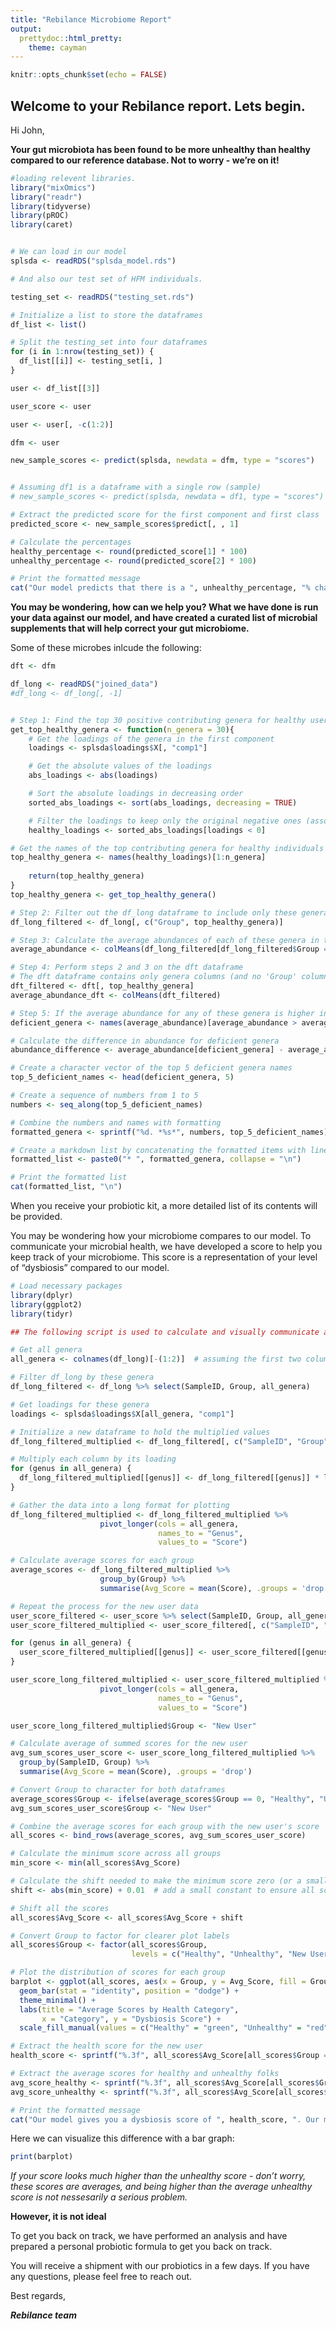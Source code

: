 ```yaml
---
title: "Rebilance Microbiome Report"
output:
  prettydoc::html_pretty:
    theme: cayman
---
```


```r
knitr::opts_chunk$set(echo = FALSE)
```

## Welcome to your Rebilance report. Lets begin. 

Hi John, 

**Your gut microbiota has been found to be more unhealthy than healthy compared to our reference database. Not to worry - we're on it!**

```r
#loading relevent libraries. 
library("mixOmics")
library("readr")
library(tidyverse)
library(pROC)
library(caret)


# We can load in our model
splsda <- readRDS("splsda_model.rds")

# And also our test set of HFM individuals. 

testing_set <- readRDS("testing_set.rds")

# Initialize a list to store the dataframes
df_list <- list()

# Split the testing_set into four dataframes
for (i in 1:nrow(testing_set)) {
  df_list[[i]] <- testing_set[i, ]
}

user <- df_list[[3]]

user_score <- user

user <- user[, -c(1:2)]

dfm <- user

new_sample_scores <- predict(splsda, newdata = dfm, type = "scores")


# Assuming df1 is a dataframe with a single row (sample)
# new_sample_scores <- predict(splsda, newdata = df1, type = "scores")  # Uncomment this line if splsda and df1 are defined

# Extract the predicted score for the first component and first class
predicted_score <- new_sample_scores$predict[, , 1]

# Calculate the percentages
healthy_percentage <- round(predicted_score[1] * 100)
unhealthy_percentage <- round(predicted_score[2] * 100)
```


```r
# Print the formatted message
cat("Our model predicts that there is a ", unhealthy_percentage, "% chance that you have an unhealthy microbiome, and only a ", healthy_percentage, "% chance that you have a healthy one.")

```

**You may be wondering, how can we help you? What we have done is run your data against our model, and have created a curated list of microbial supplements that will help correct your gut microbiome.**

Some of these microbes inlcude the following:

```r
dft <- dfm

df_long <- readRDS("joined_data")
#df_long <- df_long[, -1]


# Step 1: Find the top 30 positive contributing genera for healthy users
get_top_healthy_genera <- function(n_genera = 30){
    # Get the loadings of the genera in the first component
    loadings <- splsda$loadings$X[, "comp1"]

    # Get the absolute values of the loadings
    abs_loadings <- abs(loadings)

    # Sort the absolute loadings in decreasing order
    sorted_abs_loadings <- sort(abs_loadings, decreasing = TRUE)

    # Filter the loadings to keep only the original negative ones (associated with 'healthy')
    healthy_loadings <- sorted_abs_loadings[loadings < 0]

# Get the names of the top contributing genera for healthy individuals
top_healthy_genera <- names(healthy_loadings)[1:n_genera]
    
    return(top_healthy_genera)
}
top_healthy_genera <- get_top_healthy_genera()

# Step 2: Filter out the df_long dataframe to include only these genera for healthy and unhealthy users
df_long_filtered <- df_long[, c("Group", top_healthy_genera)]

# Step 3: Calculate the average abundances of each of these genera in the df_long dataframe
average_abundance <- colMeans(df_long_filtered[df_long_filtered$Group == 0, -1])

# Step 4: Perform steps 2 and 3 on the dft dataframe
# The dft dataframe contains only genera columns (and no 'Group' column)
dft_filtered <- dft[, top_healthy_genera]
average_abundance_dft <- colMeans(dft_filtered)

# Step 5: If the average abundance for any of these genera is higher in the average healthy abundances than they are in the dft dataframe, print them out.
deficient_genera <- names(average_abundance)[average_abundance > average_abundance_dft]

# Calculate the difference in abundance for deficient genera
abundance_difference <- average_abundance[deficient_genera] - average_abundance_dft[deficient_genera]

# Create a character vector of the top 5 deficient genera names
top_5_deficient_names <- head(deficient_genera, 5)

# Create a sequence of numbers from 1 to 5
numbers <- seq_along(top_5_deficient_names)

# Combine the numbers and names with formatting
formatted_genera <- sprintf("%d. *%s*", numbers, top_5_deficient_names)

# Create a markdown list by concatenating the formatted items with line breaks
formatted_list <- paste0("* ", formatted_genera, collapse = "\n")

# Print the formatted list
cat(formatted_list, "\n")

```

When you receive your probiotic kit, a more detailed list of its contents will be provided. 

You may be wondering how your microbiome compares to our model. To communicate your microbial health, we have developed a score to help you keep track of your microbiome. This score is a representation of your level of "dysbiosis" compared to our model.

```r
# Load necessary packages
library(dplyr)
library(ggplot2)
library(tidyr)

## The following script is used to calculate and visually communicate a "dysbiosis" score to the user. We take the average abundances of each genera for healthy and unhealthy users and multiply by the associated loading value as gained from the model. We do the same for the new user, and then sum both data sets (first as average, new user is just one so its not averaged) We then transform the data to only have positive values - this is done only to make it easier to visually communicate to the user the difference in dysbiosis scores. We then plot and print out an automated message. 

# Get all genera
all_genera <- colnames(df_long)[-(1:2)]  # assuming the first two columns are SampleID and Group

# Filter df_long by these genera
df_long_filtered <- df_long %>% select(SampleID, Group, all_genera)

# Get loadings for these genera
loadings <- splsda$loadings$X[all_genera, "comp1"]

# Initialize a new dataframe to hold the multiplied values
df_long_filtered_multiplied <- df_long_filtered[, c("SampleID", "Group")]

# Multiply each column by its loading
for (genus in all_genera) {
  df_long_filtered_multiplied[[genus]] <- df_long_filtered[[genus]] * loadings[genus]
}

# Gather the data into a long format for plotting
df_long_filtered_multiplied <- df_long_filtered_multiplied %>% 
                    pivot_longer(cols = all_genera, 
                                 names_to = "Genus", 
                                 values_to = "Score")

# Calculate average scores for each group
average_scores <- df_long_filtered_multiplied %>%
                    group_by(Group) %>%
                    summarise(Avg_Score = mean(Score), .groups = 'drop')

# Repeat the process for the new user data
user_score_filtered <- user_score %>% select(SampleID, Group, all_genera)
user_score_filtered_multiplied <- user_score_filtered[, c("SampleID", "Group")]

for (genus in all_genera) {
  user_score_filtered_multiplied[[genus]] <- user_score_filtered[[genus]] * loadings[genus]
}

user_score_long_filtered_multiplied <- user_score_filtered_multiplied %>% 
                    pivot_longer(cols = all_genera, 
                                 names_to = "Genus", 
                                 values_to = "Score")

user_score_long_filtered_multiplied$Group <- "New User"

# Calculate average of summed scores for the new user
avg_sum_scores_user_score <- user_score_long_filtered_multiplied %>%
  group_by(SampleID, Group) %>%
  summarise(Avg_Score = mean(Score), .groups = 'drop')

# Convert Group to character for both dataframes
average_scores$Group <- ifelse(average_scores$Group == 0, "Healthy", "Unhealthy")
avg_sum_scores_user_score$Group <- "New User"

# Combine the average scores for each group with the new user's score
all_scores <- bind_rows(average_scores, avg_sum_scores_user_score)

# Calculate the minimum score across all groups
min_score <- min(all_scores$Avg_Score)

# Calculate the shift needed to make the minimum score zero (or a small positive number)
shift <- abs(min_score) + 0.01  # add a small constant to ensure all scores are positive

# Shift all the scores
all_scores$Avg_Score <- all_scores$Avg_Score + shift

# Convert Group to factor for clearer plot labels
all_scores$Group <- factor(all_scores$Group,
                           levels = c("Healthy", "Unhealthy", "New User"))

# Plot the distribution of scores for each group
barplot <- ggplot(all_scores, aes(x = Group, y = Avg_Score, fill = Group)) +
  geom_bar(stat = "identity", position = "dodge") +
  theme_minimal() +
  labs(title = "Average Scores by Health Category",
       x = "Category", y = "Dysbiosis Score") +
  scale_fill_manual(values = c("Healthy" = "green", "Unhealthy" = "red", "New User" = "orange"))

# Extract the health score for the new user
health_score <- sprintf("%.3f", all_scores$Avg_Score[all_scores$Group == "New User"])

# Extract the average scores for healthy and unhealthy folks
avg_score_healthy <- sprintf("%.3f", all_scores$Avg_Score[all_scores$Group == "Healthy"])
avg_score_unhealthy <- sprintf("%.3f", all_scores$Avg_Score[all_scores$Group == "Unhealthy"])

# Print the formatted message
cat("Our model gives you a dysbiosis score of ", health_score, ". Our model's average score for healthy folks is ", avg_score_healthy, ", and for unhealthy folks is ", avg_score_unhealthy, ".")


```

Here we can visualize this difference with a bar graph:

```r
print(barplot)
```

*If your score looks much higher than the unhealthy score - don't worry, these scores are averages, and being higher than the average unhealthy score is not nessesarily a serious problem. *

**However, it is not ideal**

To get you back on track, we have performed an analysis and have prepared a personal probiotic formula to get you back on track. 

You will receive a shipment with our probiotics in a few days. If you have any questions, please feel free to reach out. 

Best regards, 

***Rebilance team***



